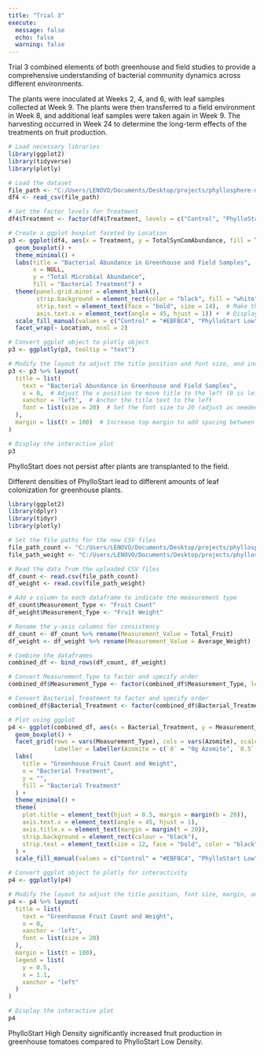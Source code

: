 ```yaml
---
title: "Trial 3"
execute: 
  message: false
  echo: false
  warning: false
---
```


Trial 3 combined elements of both greenhouse and field studies to provide a comprehensive understanding of bacterial community dynamics across different environments. 

The plants were inoculated at Weeks 2, 4, and 6, with leaf samples collected at Week 9. The plants were then transferred to a field environment in Week 8, and additional leaf samples were taken again in Week 9. The harvesting occurred in Week 24 to determine the long-term effects of the treatments on fruit production.

```r
# Load necessary libraries
library(ggplot2)
library(tidyverse)
library(plotly)

# Load the dataset
file_path <- "C:/Users/LENOVO/Documents/Desktop/projects/phyllosphere-microbiome/data/Trial_3_Greenhouse_and_Field_Bacterial_Abundance.csv"
df4 <- read_csv(file_path)

# Set the factor levels for Treatment
df4$Treatment <- factor(df4$Treatment, levels = c("Control", "PhylloStart Low", "PhylloStart High"))

# Create a ggplot boxplot faceted by Location
p3 <- ggplot(df4, aes(x = Treatment, y = TotalSynComAbundance, fill = Treatment, text = TotalSynComAbundance)) +
  geom_boxplot() +
  theme_minimal() +
  labs(title = "Bacterial Abundance in Greenhouse and Field Samples",
       x = NULL,
       y = "Total Microbial Abundance",
       fill = "Bacterial Treatment") +
  theme(panel.grid.minor = element_blank(),
        strip.background = element_rect(color = "black", fill = "white"),  # Add border to facet labels
        strip.text = element_text(face = "bold", size = 14),  # Make the facet labels bold
        axis.text.x = element_text(angle = 45, hjust = 1)) +  # Display x-axis labels diagonally
  scale_fill_manual(values = c("Control" = "#EBFBC4", "PhylloStart Low" = "#FBD4C4", "PhylloStart High" = "#D4C4FB")) +
  facet_wrap(~ Location, ncol = 2)

# Convert ggplot object to plotly object
p3 <- ggplotly(p3, tooltip = "text")

# Modify the layout to adjust the title position and font size, and increase top margin
p3 <- p3 %>% layout(
  title = list(
    text = "Bacterial Abundance in Greenhouse and Field Samples",
    x = 0,  # Adjust the x position to move title to the left (0 is left-aligned)
    xanchor = 'left',  # Anchor the title text to the left
    font = list(size = 20)  # Set the font size to 20 (adjust as needed)
  ),
  margin = list(t = 100)  # Increase top margin to add spacing between the title and the graph
)

# Display the interactive plot
p3
```

PhylloStart does not persist after plants are transplanted to the field.

Different densities of PhylloStart lead to different amounts of leaf colonization for greenhouse plants.

```r

library(ggplot2)
library(dplyr)
library(tidyr)
library(plotly)

# Set the file paths for the new CSV files
file_path_count <- "C:/Users/LENOVO/Documents/Desktop/projects/phyllosphere-microbiome/data/Trial_3_Greenhouse_Fruit_Count.csv"
file_path_weight <- "C:/Users/LENOVO/Documents/Desktop/projects/phyllosphere-microbiome/data/Trial_3_Greenhouse_Fruit_Weights.csv"

# Read the data from the uploaded CSV files
df_count <- read.csv(file_path_count)
df_weight <- read.csv(file_path_weight)

# Add a column to each dataframe to indicate the measurement type
df_count$Measurement_Type <- "Fruit Count"
df_weight$Measurement_Type <- "Fruit Weight"

# Rename the y-axis columns for consistency
df_count <- df_count %>% rename(Measurement_Value = Total_Fruit)
df_weight <- df_weight %>% rename(Measurement_Value = Average_Weight)

# Combine the dataframes
combined_df <- bind_rows(df_count, df_weight)

# Convert Measurement_Type to factor and specify order
combined_df$Measurement_Type <- factor(combined_df$Measurement_Type, levels = c("Fruit Count", "Fruit Weight"))

# Convert Bacterial_Treatment to factor and specify order
combined_df$Bacterial_Treatment <- factor(combined_df$Bacterial_Treatment, levels = c("Control", "PhylloStart Low", "PhylloStart High"))

# Plot using ggplot
p4 <- ggplot(combined_df, aes(x = Bacterial_Treatment, y = Measurement_Value, fill = Bacterial_Treatment)) +
  geom_boxplot() +
  facet_grid(rows = vars(Measurement_Type), cols = vars(Azomite), scales = "free_x", space = "free_x",
             labeller = labeller(Azomite = c(`0` = "0g Azomite", `0.5` = "0.5g Azomite", `1` = "1g Azomite", `2` = "2g Azomite", `3` = "3g Azomite"))) +
  labs(
    title = "Greenhouse Fruit Count and Weight",
    x = "Bacterial Treatment",
    y = "",
    fill = "Bacterial Treatment"
  ) +
  theme_minimal() +
  theme(
    plot.title = element_text(hjust = 0.5, margin = margin(b = 20)),
    axis.text.x = element_text(angle = 45, hjust = 1),
    axis.title.x = element_text(margin = margin(t = 20)),
    strip.background = element_rect(colour = "black"),
    strip.text = element_text(size = 12, face = "bold", color = "black")
  ) +
  scale_fill_manual(values = c("Control" = "#EBFBC4", "PhylloStart Low" = "#FBD4C4", "PhylloStart High" = "#D4C4FB"))

# Convert ggplot object to plotly for interactivity
p4 <- ggplotly(p4)

# Modify the layout to adjust the title position, font size, margin, and legend spacing
p4 <- p4 %>% layout(
  title = list(
    text = "Greenhouse Fruit Count and Weight",
    x = 0,
    xanchor = 'left',
    font = list(size = 20)
  ),
  margin = list(t = 100),
  legend = list(
    y = 0.5,
    x = 1.1,
    xanchor = "left"
  )
)

# Display the interactive plot
p4
```

PhylloStart High Density significantly increased fruit production in greenhouse tomatoes compared to PhylloStart Low Density.